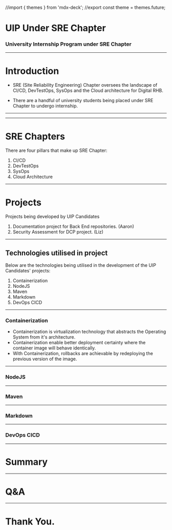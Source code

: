 //import { themes } from 'mdx-deck';
//export const theme = themes.future;

# UIP Under SRE Chapter
### University Internship Program under SRE Chapter

---

# Introduction

- SRE (Site Reliability Engineering) Chapter oversees the landscape of CI/CD, DevTestOps, SysOps and the Cloud architecture for Digital RHB.

- There are a handful of university students being placed under SRE Chapter to undergo internship.

---

---

# SRE Chapters

There are four pillars that make up SRE Chapter:
1. CI/CD
1. DevTestOps
1. SysOps
1. Cloud Architecture

---

# Projects

Projects being developed by UIP Candidates
1. Documentation project for Back End repositories. (Aaron)
1. Security Assessment for DCP project. (Liz)

---

## Technologies utilised in project

Below are the technologies being utilised in the development of the UIP Candidates' projects:
1. Containerization
1. NodeJS
1. Maven
1. Markdown
1. DevOps CICD

---


### Containerization

- Containerization is virtualization technology that abstracts the Operating System from it's architecture.
- Containerization enable better deployment certainty where the container image will behave identically.
- With Containerization, rollbacks are achievable by redeploying the previous version of the image.


---

### NodeJS

---

### Maven

---

### Markdown

---

### DevOps CICD

---

# Summary

---

# Q&A

---

# Thank You.
